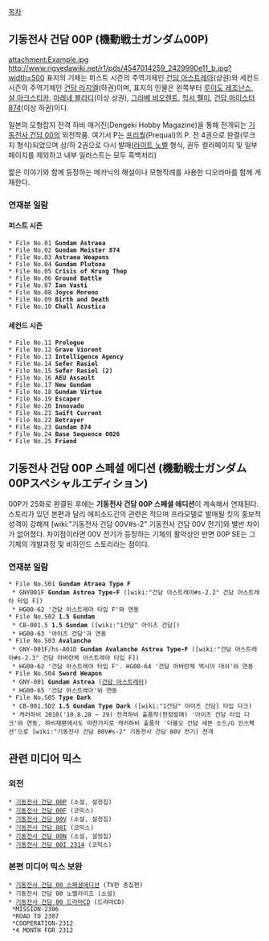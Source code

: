 [[목차]]
== 기동전사 건담 00P (機動戦士ガンダム00P) ==
attachment:Example.jpg
http://www.rigvedawiki.net/r1/pds/4547014259_2429990e11_b.jpg?width=500
표지의 기체는 퍼스트 시즌의 주역기체인 [[건담 아스트레아]](상권)와 세컨드 시즌의 주역기체인 [[건담 라지엘]](하권)이며, 표지의 인물은 왼쪽부터 [[루이도 레조난스]], [[샬 아크스티카]], [[마레네 블라디]](이상 상권), [[그라베 비오렌트]], [[힉서 펠미]], [[건담 마이스터 874]](이상 하권)이다.

일본의 모형잡지 전격 하비 매거진(Dengeki Hobby Magazine)을 통해 전개되는 [[기동전사 건담 00]]의 외전작품. 여기서 P는 [[프리퀄]](Prequal)의 P. 전 4권으로 완결(무크지 형식)되었으며 상/하 2권으로 다시 발매([[라이트 노벨]] 형식, 권두 컬러페이지 및 일부 페이지를 제외하고 내부 일러스트는 모두 흑백처리)

짧은 이야기와 함께 등장하는 메카닉의 해설이나 모형작례를 사용한 디오라마를 함께 게재한다.
=== 연재분 일람 ===
==== 퍼스트 시즌 ====
 * File No.01 '''Gundam Astraea'''
 * File No.02 '''Gundam Meister 874'''
 * File No.03 '''Astraea Weapons'''
 * File No.04 '''Gundam Plutone'''
 * File No.05 '''Crisis of Krung Thep'''
 * File No.06 '''Ground Battle'''
 * File No.07 '''Ian Vasti'''
 * File No.08 '''Joyce Moreno'''
 * File No.09 '''Birth and Death'''
 * File No.10 '''Chall Acustica'''
==== 세컨드 시즌 ====
 * File No.11 '''Prologue'''
 * File No.12 '''Grave Viorent'''
 * File No.13 '''Intelligence Agency'''
 * File No.14 '''Sefer Rasiel'''
 * File No.15 '''Sefer Rasiel (2)'''
 * File No.16 '''AEU Assault'''
 * File No.17 '''New Gundam'''
 * File No.18 '''Gundam Virtue'''
 * File No.19 '''Escaper'''
 * File No.20 '''Innovado'''
 * File No.21 '''Swift Current'''
 * File No.22 '''Betrayer'''
 * File No.23 '''Gundam 874'''
 * File No.24 '''Base Sequence 0026'''
 * File No.25 '''Friend'''

== 기동전사 건담 00P 스페셜 에디션 (機動戦士ガンダム00Pスペシャルエディション) ==
00P가 25화로 완결된 후에는 '''기동전사 건담 00P 스페셜 에디션'''이 계속해서 연재된다. 스토리가 있던 본편과 달리 에피소드간의 관련은 적으며 프라모델로 발매될 킷의 홍보적 성격이 강해져 [wiki:"기동전사 건담 00V#s-2" 기동전사 건담 00V 전기]와 별반 차이가 없어졌다. 차이점이라면 00V 전기가 등장하는 기체의 활약상인 반면 00P SE는 그 기체의 개발과정 및 비하인드 스토리라는 점이다.

=== 연재분 일람 ===
 * File No.S01 '''Gundam Atraea Type F'''
  * GNY001F '''Gundam Astrea Type-F''' ([wiki:"건담 아스트레아#s-2.2" 건담 아스트레아 타입 F])
  * HG00-62 '건담 아스트레아 타입 F'와 연동
 * File No.S02 '''1.5 Gundam'''
  * CB-001.5 '''1.5 Gundam''' ([wiki:"1건담" 아이즈 건담])
  * HG00-63 '아이즈 건담'과 연동
 * File No.S03 '''Avalanche'''
  * GNY-001F/hs-A01D '''Gundam Avalanche Astrea Type-F''' ([wiki:"건담 아스트레아#s-2.3" 건담 아바란체 아스트레아 타입 F])
  * HG00-62 '건담 아스트레아 타입 F'. HG00-64 '건담 아바란체 엑시아 대쉬'와 연동
 * File No.S04 '''Sword Weapon'''
  * GNY-001 '''Gundam Astrea''' ([[건담 아스트레아]])
  * HG00-65 '건담 아스트레아'와 연동
 * File No.S05 '''Type Dark'''
  * CB-001.5D2 '''1.5 Gundam Type Dark''' ([wiki:"1건담" 아이즈 건담] 타입 다크)
  * 캐러하비 2010('10.8.28 ~ 29) 전격하비 출품작(한정발매) '아이즈 건담 타입 다크'와 연동, 하비재팬에서도 마찬가지로 캐러하비 출품작 '더블오 건담 세븐 소드/G 인스펙션'으로 [wiki:"기동전사 건담 00V#s-2" 기동전사 건담 00V 전기] 전개

== 관련 미디어 믹스 ==
=== 외전 ===
 * [[기동전사 건담 00P]] (소설, 설정집)
 * [[기동전사 건담 00F]] (코믹스)
 * [[기동전사 건담 00V]] (소설, 설정집)
 * [[기동전사 건담 00I]] (코믹스)
 * [[기동전사 건담 00N]] (소설, 설정집)
 * [[기동전사 건담 00I 2314]] (코믹스)
=== 본편 미디어 믹스 보완 ===
 * [[기동전사 건담 00 스페셜에디션]] (TV판 총집편)
 * 기동전사 건담 00 노벨라이즈 (소설)
 * [[기동전사 건담 00 드라마CD]] (드라마CD)
  *MISSION-2306 
  *ROAD TO 2307 
  *COOPERATION-2312 
  *4 MONTH FOR 2312
